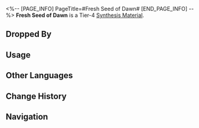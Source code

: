 <%-- [PAGE_INFO]
PageTitle=#Fresh Seed of Dawn#
[END_PAGE_INFO] --%>
{{Item Infobox
|id          = 183007
|image       = Item Fresh Seed of Dawn.png{{subst:void|<!--$UPLOAD:<<SpriteOutput/ItemFigures/183007.png>-<Item Fresh Seed of Dawn.png>-<Item Icons>>-->}}
|type        = Synthesis Material
|invCategory = Other Materials
|rarity      = 4
|effect      = 
|description = Tier 4 Synthesis Material
|source1     = [[Enemies such as Furiae Warriors drop "Strife Ruins Castrum Kremnos"]]
}}
{{Description|Legend has it that Amphoreus once hosted a beauty pageant where several renowned beauties each plucked a fruit from the golden apple tree. Mnestia declared that the contestant who returned the following year with their golden apple still intact would be deemed the most beautiful.<br />When the year passed, none of the contestants succeeded in the trial &mdash; even the finest golden apples had rotted, just as even the most radiant faces inevitably fade with time. But in the third year, an ordinary-looking peasant girl returned, not with an apple, but with a new seedling. She explained that she had been deeply saddened by the golden apple's decay and had carefully gathered the seeds from the rotting fruit, planting them to nurture a new tree. Moved by her actions, Georios appeared and urged Mnestia to crown the peasant girl as the most beautiful contestant.<br />Mnestia, however, was reluctant, unable to see any beauty in the girl. At that moment, Georios called upon Oronyx to cover Mnestia's eyes with the veil of night. The instant Mnestia lost their sight, they perceived the brilliance of the peasant girl's heart and joyfully awarded her the title.<br /><br />''"Agy, doesn't this legend sound like your story?"''<br />''"Heh... a beautiful tale, indeed."''}}
'''Fresh Seed of Dawn''' is a Tier-4 [[Synthesis Material]].

==Dropped By==
{{Dropped By}}

==Usage==
{{Craft Usage}}

==Other Languages==
{{Other Languages
|en   = Fresh Seed of Dawn
|zhs  = 黎明新籽
|zht  = 黎明新籽
|ja   = 黎明の種
|ko   = 여명 씨앗
|es   = Nueva semilla del amanecer
|fr   = Nouvelle graine de l'aube
|ru   = Новое семя рассвета
|th   = Fresh Seed of Dawn
|vi   = Hạt Giống Mới Của Bình Minh
|de   = Neue Saat der Dämmerung
|id   = Fresh Seed of Dawn
|pt   = Sementes Frescas do Amanhecer
}}

==Change History==
{{Change History|3.0}}

==Navigation==
{{Synthesis Material Navbox}}